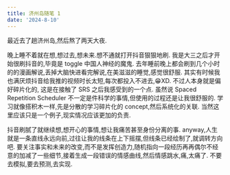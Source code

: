 ```yaml
---
title: 济州岛随笔 1
date: '2024-8-10'
---
```


最近去了趟济州岛,然后熬了两天大夜.

<div style="display:none">
  定的酒店名字是"济州皇家酒店",但没想到在市区里的的酒店可以阴森到这个程度.(这里应该有配图,但是电脑和手机没同步,而且还没想好博客里面的图片最终放哪处理).大夏天的还没有空调,第一天躺了
  4 个小时,实在受不了酸臭的床单,下去 711 买了个早饭,在糊弄糊弄直接坐公车去东线玩了.
  济州岛的公交绝对是我的救星,又带空调又带 wifi,比待房间里舒服多了.无法想象没有 wifi
  我该在车上如何度过. 在咸德喝了口咖啡,果冻海和咖啡还是挺配的.
  咖啡是我的第二个救星,到了韩国境内之后真的进化掉了睡眠,虽然说没有睡多少,但好像一直都很有精神.第二天应该是
  睡了 2 小时,早上凌晨的飞机.去 cu
  买了个冰杯和咖啡.果然只有冰咖啡才算咖啡,每次喝完都感觉自己活过来了.
</div>

晚上睡不着就在想,想过去,想未来.想不通就打开抖音狠狠地刷. 我是大三之后才开始很刷抖音的,毕竟是 toggle 中国人神经的魔鬼. 去年睡前晚上都会刷到几个小时的的漫画解说,丢掉大脑快进看完解说,在美滋滋的睡觉,感觉很舒服. 其实有时候我也满厌烦抖音给我推的视频时长太短,每次都投入不进去,😁XD.
不过人本身就是偏好碎片化的, 这是在接触了 SRS 之后我感受到的一个点. 虽然说 Spaced Repetition Scheduler 不一定是件科学的事情,但使用的过程还是让我很舒服的. 学习就像搭积木一样,先是分散的学习碎片化的 concept,然后系统化的关联. 当然这里应该只是一个例子,现实情况应该更加的负责.

抖音刷腻了就继续想,想开心的事情,想让我痛苦甚至身份分离的事. anyway,人生就是一条直线永远向前,过往让我的线条在上下摇摆,但线条已经绘制了,就调转方向吧. 要关注事实和未来的改变,而不是发挥创造力,随机指向一段经历再再偶尔不经意的加减了一些细节,接着生成一段错误的情感曲线,然后情感跳水,痛,太痛了. 不要去模拟,要去预测,去实现.

